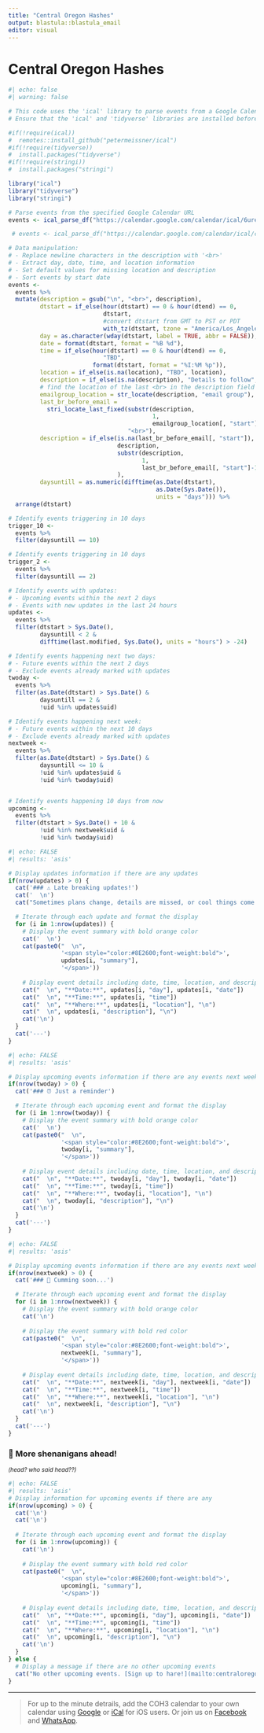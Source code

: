 ```yaml
---
title: "Central Oregon Hashes"
output: blastula::blastula_email
editor: visual
---
```


# Central Oregon Hashes

```r
#| echo: false
#| warning: false

# This code uses the 'ical' library to parse events from a Google Calendar and perform various data manipulations. Install from GitHub as the CRAN version does not import creation dates.
# Ensure that the 'ical' and 'tidyverse' libraries are installed before running this code.

#if(!require(ical)) 
#  remotes::install_github("petermeissner/ical")
#if(!require(tidyverse)) 
#  install.packages("tidyverse")
#if(!require(stringi)) 
#  install.packages("stringi")

library("ical") 
library("tidyverse")
library("stringi")

# Parse events from the specified Google Calendar URL
events <- ical_parse_df("https://calendar.google.com/calendar/ical/6ureum96qhgf13kj820i61ovq8%40group.calendar.google.com/public/basic.ics")

 # events <- ical_parse_df("https://calendar.google.com/calendar/ical/cae3r4u2uhucmmi9rvq5eu6obg%40group.calendar.google.com/public/basic.ics")

# Data manipulation: 
# - Replace newline characters in the description with '<br>'
# - Extract day, date, time, and location information
# - Set default values for missing location and description
# - Sort events by start date
events <- 
  events %>%
  mutate(description = gsub("\n", "<br>", description),
         dtstart = if_else(hour(dtstart) == 0 & hour(dtend) == 0,
                           dtstart, 
                           #convert dtstart from GMT to PST or PDT
                           with_tz(dtstart, tzone = "America/Los_Angeles")),
         day = as.character(wday(dtstart, label = TRUE, abbr = FALSE)),
         date = format(dtstart, format = "%B %d"),
         time = if_else(hour(dtstart) == 0 & hour(dtend) == 0,
                           "TBD", 
                        format(dtstart, format = "%I:%M %p")),
         location = if_else(is.na(location), "TBD", location),
         description = if_else(is.na(description), "Details to follow", description),
         # find the location of the last <br> in the description field that comes before the string "email group" and replace everything after it with a space.
         emailgroup_location = str_locate(description, "email group"),
         last_br_before_email = 
           stri_locate_last_fixed(substr(description, 
                                         1,      
                                         emailgroup_location[, "start"]),
                                  "<br>"),
         description = if_else(is.na(last_br_before_email[, "start"]),
                               description,
                               substr(description, 
                                      1,
                                      last_br_before_email[, "start"]-1)
                               ),
         daysuntill = as.numeric(difftime(as.Date(dtstart), 
                                          as.Date(Sys.Date()),
                                          units = "days"))) %>%
  arrange(dtstart)

# Identify events triggering in 10 days
trigger_10 <- 
  events %>%
  filter(daysuntill == 10)

# Identify events triggering in 10 days
trigger_2 <- 
  events %>%
  filter(daysuntill == 2)

# Identify events with updates:
# - Upcoming events within the next 2 days
# - Events with new updates in the last 24 hours
updates <- 
  events %>%
  filter(dtstart > Sys.Date(),
         daysuntill < 2 &
         difftime(last.modified, Sys.Date(), units = "hours") > -24)

# Identify events happening next two days:
# - Future events within the next 2 days
# - Exclude events already marked with updates
twoday <- 
  events %>%
  filter(as.Date(dtstart) > Sys.Date() &
         daysuntill == 2 &
         !uid %in% updates$uid) 

# Identify events happening next week:
# - Future events within the next 10 days
# - Exclude events already marked with updates
nextweek <- 
  events %>%
  filter(as.Date(dtstart) > Sys.Date() &
         daysuntill <= 10 &
         !uid %in% updates$uid &
         !uid %in% twoday$uid) 


# Identify events happening 10 days from now
upcoming <- 
  events %>%
  filter(dtstart > Sys.Date() + 10 &
         !uid %in% nextweek$uid &
         !uid %in% twoday$uid)

```

```r
#| echo: FALSE
#| results: 'asis'

# Display updates information if there are any updates
if(nrow(updates) > 0) {
  cat('### ⚠️ Late breaking updates!')
  cat('  \n')
  cat("Sometimes plans change, details are missed, or cool things come together at the last minute.  Here are updates we didn't want you to miss.")

  # Iterate through each update and format the display
  for (i in 1:nrow(updates)) {
    # Display the event summary with bold orange color
    cat('  \n')
    cat(paste0("  \n", 
               '<span style="color:#8E2600;font-weight:bold">',
               updates[i, "summary"],
               '</span>'))
    
    # Display event details including date, time, location, and description
    cat("  \n", "**Date:**", updates[i, "day"], updates[i, "date"])
    cat("  \n", "**Time:**", updates[i, "time"])
    cat("  \n", "**Where:**", updates[i, "location"], "\n")
    cat("  \n", updates[i, "description"], "\n")
    cat('\n')
  }
  cat('---')
}

```

```r
#| echo: FALSE
#| results: 'asis'

# Display upcoming events information if there are any events next week
if(nrow(twoday) > 0) {
  cat('### ⏰ Just a reminder')

  # Iterate through each upcoming event and format the display
  for (i in 1:nrow(twoday)) {
    # Display the event summary with bold orange color
    cat('  \n')
    cat(paste0("  \n", 
               '<span style="color:#8E2600;font-weight:bold">',
               twoday[i, "summary"],
               '</span>'))
    
    # Display event details including date, time, location, and description
    cat("  \n", "**Date:**", twoday[i, "day"], twoday[i, "date"])
    cat("  \n", "**Time:**", twoday[i, "time"])
    cat("  \n", "**Where:**", twoday[i, "location"], "\n")
    cat("  \n", twoday[i, "description"], "\n")
    cat('\n')
  }
  cat('---')
}

```

```r
#| echo: FALSE
#| results: 'asis'

# Display upcoming events information if there are any events next week
if(nrow(nextweek) > 0) {
  cat('### 👣 Cumming soon...')

  # Iterate through each upcoming event and format the display
  for (i in 1:nrow(nextweek)) {
    # Display the event summary with bold orange color
    cat('\n')
    
    # Display the event summary with bold red color
    cat(paste0("  \n", 
               '<span style="color:#8E2600;font-weight:bold">',
               nextweek[i, "summary"],
               '</span>'))
    
    # Display event details including date, time, location, and description
    cat("  \n", "**Date:**", nextweek[i, "day"], nextweek[i, "date"])
    cat("  \n", "**Time:**", nextweek[i, "time"])
    cat("  \n", "**Where:**", nextweek[i, "location"], "\n")
    cat("  \n", nextweek[i, "description"], "\n")
    cat('\n')
  }
  cat('---')
}

```

### 📆 More shenanigans ahead!

<sub>*(head? who said head??)*<sub>

```r
#| echo: FALSE
#| results: 'asis'
# Display information for upcoming events if there are any
if(nrow(upcoming) > 0) {
  cat('\n')
  cat('\n')
  
  # Iterate through each upcoming event and format the display
  for (i in 1:nrow(upcoming)) {
    cat('\n')
    
    # Display the event summary with bold red color
    cat(paste0("  \n", 
               '<span style="color:#8E2600;font-weight:bold">',
               upcoming[i, "summary"],
               '</span>'))
    
    # Display event details including date, time, location, and description
    cat("  \n", "**Date:**", upcoming[i, "day"], upcoming[i, "date"])
    cat("  \n", "**Time:**", upcoming[i, "time"])
    cat("  \n", "**Where:**", upcoming[i, "location"], "\n")
    cat("  \n", upcoming[i, "description"], "\n")
    cat('\n')
  }
} else {
  # Display a message if there are no other upcoming events
  cat("No other upcoming events. [Sign up to hare!](mailto:centraloregonhash@gmail.com?subject=Interested%20in%20haring)")
}

```

------------------------------------------------------------------------

> For up to the minute detrails, add the COH3 calendar to your own calendar using [Google](https://calendar.google.com/calendar/u/0/r?cid=6ureum96qhgf13kj820i61ovq8@group.calendar.google.com) or [iCal](https://calendar.google.com/calendar/ical/6ureum96qhgf13kj820i61ovq8%40group.calendar.google.com/public/basic.ics) for iOS users. Or join us on [Facebook](https://www.facebook.com/groups/527235744035261/) and [WhatsApp](https://chat.whatsapp.com/JXtmP6IyNlm9q8H7sidqH5).
